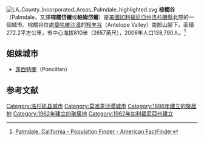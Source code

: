 {{noteTA
|1=zh-hans:帕姆代尔;zh-hant:棕櫚谷;
}}
[[File:LA_County_Incorporated_Areas_Palmdale_highlighted.svg|right]]
'''棕櫚谷'''（Palmdale，又譯'''棕櫚岱爾'''或'''帕姆岱爾'''）是[[美國|美國]][[加利福尼亞州|加利福尼亞州]][[洛杉磯縣_(加利福尼亞州)|洛杉磯縣]]北部的一個城市。棕櫚谷位處[[莫哈維沙漠|莫哈維沙漠]]的[[羚羊谷|羚羊谷]]（Antelope Valley）南部山腳下，面積272.2平方公里，市中心海拔810米（2657英尺），2006年人口138,790人。<ref>[http://factfinder.census.gov/servlet/SAFFPopulation?_event=Search&geo_id=16000US0622804&_geoContext=01000US%7C04000US06%7C16000US0622804&_street=&_county=Palmdale&_cityTown=Palmdale&_state=04000US06&_zip=&_lang=en&_sse=on&ActiveGeoDiv=geoSelect&_useEV=&pctxt=fph&pgsl=160&_submenuId=population_0&ds_name=null&_ci_nbr=null&qr_name=&reg=%3Anull&_keyword=&_industry= Palmdale, California - Population Finder - American FactFinder]{{Dead link|date=2020年4月 |bot=InternetArchiveBot |fix-attempted=yes }}</ref>

== 姐妹城市 ==
* {{MEX}}[[蓬西特蘭|蓬西特蘭]]（Poncitlan）

== 参考文献 ==
{{Reflist}}

{{California}}
{{洛杉磯縣 (加利福尼亞州)}}

[[Category:洛杉矶县城市|Category:洛杉矶县城市]]
[[Category:莫哈韋沙漠城市|Category:莫哈韋沙漠城市]]
[[Category:1886年建立的聚居地|Category:1886年建立的聚居地]]
[[Category:1962年建立的聚居地|Category:1962年建立的聚居地]]
[[Category:1962年加利福尼亞州建立|Category:1962年加利福尼亞州建立]]